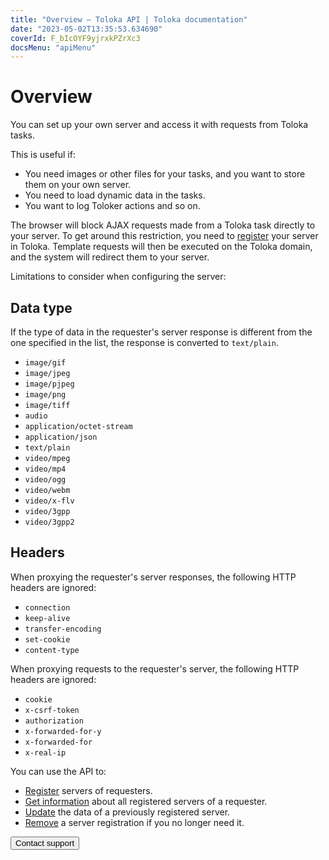 ```yaml
---
title: "Overview — Toloka API | Toloka documentation"
date: "2023-05-02T13:35:53.634690"
coverId: F_bIcOYF9yjrxkPZrXc3
docsMenu: "apiMenu"
---
```


# Overview

You can set up your own server and access it with requests from Toloka tasks.

This is useful if:

- You need images or other files for your tasks, and you want to store them on your own server.
- You need to load dynamic data in the tasks.
- You want to log Toloker actions and so on.

The browser will block AJAX requests made from a Toloka task directly to your server. To get around this restriction, you need to [register](/docs/api/httpproxy-registration) your server in Toloka. Template requests will then be executed on the Toloka domain, and the system will redirect them to your server.

Limitations to consider when configuring the server:

## Data type

If the type of data in the requester's server response is different from the one specified in the list, the response is converted to `text/plain`.

- `image/gif`
- `image/jpeg`
- `image/pjpeg`
- `image/png`
- `image/tiff`
- `audio`
- `application/octet-stream`
- `application/json`
- `text/plain`
- `video/mpeg`
- `video/mp4`
- `video/ogg`
- `video/webm`
- `video/x-flv`
- `video/3gpp`
- `video/3gpp2`

## Headers

When proxying the requester's server responses, the following HTTP headers are ignored:

- `connection`
- `keep-alive`
- `transfer-encoding`
- `set-cookie`
- `content-type`

When proxying requests to the requester's server, the following HTTP headers are ignored:

- `cookie`
- `x-csrf-token`
- `authorization`
- `x-forwarded-for-y`
- `x-forwarded-for`
- `x-real-ip`

You can use the API to:

- [Register](/docs/api/httpproxy-registration) servers of requesters.
- [Get information](/docs/api/httpproxy-get-info) about all registered servers of a requester.
- [Update](/docs/api/httpproxy-edit) the data of a previously registered server.
- [Remove](/docs/api/httpproxy-delete) a server registration if you no longer need it.

<Button view="defaultInverse" size="l" type="link" url="/docs/guide/troubleshooting/support?form-source=api-httpproxy">Contact support</Button>
